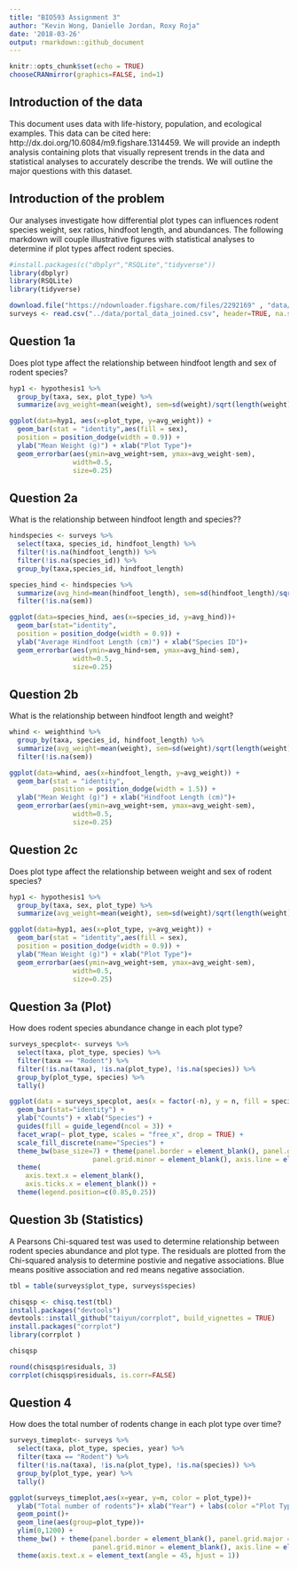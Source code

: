 ```yaml
---
title: "BIO593 Assignment 3"
author: "Kevin Wong, Danielle Jordan, Roxy Roja"
date: '2018-03-26'
output: rmarkdown::github_document
---
```


```r
knitr::opts_chunk$set(echo = TRUE)
chooseCRANmirror(graphics=FALSE, ind=1)
```

## Introduction of the data

This document uses data with life-history, population, and ecological examples. This data can be cited here: http://dx.doi.org/10.6084/m9.figshare.1314459. We will provide an indepth analysis containing plots that visually represent trends in the data and statistical analyses to accurately describe the trends. We will outline the major questions with this dataset.

## Introduction of the problem

Our analyses investigate how differential plot types can influences rodent species weight, sex ratios, hindfoot length, and abundances. The following markdown will couple illustrative figures with statistical analyses to determine if plot types affect rodent species. 

```r
#install.packages(c("dbplyr","RSQLite","tidyverse"))
library(dbplyr)
library(RSQLite)
library(tidyverse)
```

```r
download.file("https://ndownloader.figshare.com/files/2292169" , "data/portal_data_joined.csv") 
surveys <- read.csv("../data/portal_data_joined.csv", header=TRUE, na.strings = c("","NA")) #uploading csv
```

## Question 1a
Does plot type affect the relationship between hindfoot length and sex of rodent species? 

``` r
hyp1 <- hypothesis1 %>% 
  group_by(taxa, sex, plot_type) %>% 
  summarize(avg_weight=mean(weight), sem=sd(weight)/sqrt(length(weight)))

ggplot(data=hyp1, aes(x=plot_type, y=avg_weight)) +
  geom_bar(stat = "identity",aes(fill = sex),
  position = position_dodge(width = 0.9)) +
  ylab("Mean Weight (g)") + xlab("Plot Type")+
  geom_errorbar(aes(ymin=avg_weight+sem, ymax=avg_weight-sem),
                width=0.5,
                size=0.25)
```
## Question 2a
What is the relationship between hindfoot length and species?? 
```r
hindspecies <- surveys %>% 
  select(taxa, species_id, hindfoot_length) %>% 
  filter(!is.na(hindfoot_length)) %>% 
  filter(!is.na(species_id)) %>% 
  group_by(taxa,species_id, hindfoot_length)

species_hind <- hindspecies %>% 
  summarize(avg_hind=mean(hindfoot_length), sem=sd(hindfoot_length)/sqrt(length(hindfoot_length))) %>% 
  filter(!is.na(sem))

ggplot(data=species_hind, aes(x=species_id, y=avg_hind))+
  geom_bar(stat="identity",
  position = position_dodge(width = 0.9)) +
  ylab("Average Hindfoot Length (cm)") + xlab("Species ID")+
  geom_errorbar(aes(ymin=avg_hind+sem, ymax=avg_hind-sem),
                width=0.5,
                size=0.25)
```
## Question 2b
What is the relationship between hindfoot length and weight? 
```r
whind <- weighthind %>% 
  group_by(taxa, species_id, hindfoot_length) %>% 
  summarize(avg_weight=mean(weight), sem=sd(weight)/sqrt(length(weight))) %>% 
  filter(!is.na(sem))

ggplot(data=whind, aes(x=hindfoot_length, y=avg_weight)) +
  geom_bar(stat = "identity",
           position = position_dodge(width = 1.5)) +
  ylab("Mean Weight (g)") + xlab("Hindfoot Length (cm)")+
  geom_errorbar(aes(ymin=avg_weight+sem, ymax=avg_weight-sem),
                width=0.5,
                size=0.25)
```

## Question 2c
Does plot type affect the relationship between weight and sex of rodent species? 
```r
hyp1 <- hypothesis1 %>% 
  group_by(taxa, sex, plot_type) %>% 
  summarize(avg_weight=mean(weight), sem=sd(weight)/sqrt(length(weight)))

ggplot(data=hyp1, aes(x=plot_type, y=avg_weight)) +
  geom_bar(stat = "identity",aes(fill = sex),
  position = position_dodge(width = 0.9)) +
  ylab("Mean Weight (g)") + xlab("Plot Type")+
  geom_errorbar(aes(ymin=avg_weight+sem, ymax=avg_weight-sem),
                width=0.5,
                size=0.25)
```

## Question 3a (Plot)
How does rodent species abundance change in each plot type? 
```r
surveys_specplot<- surveys %>% 
  select(taxa, plot_type, species) %>%
  filter(taxa == "Rodent") %>% 
  filter(!is.na(taxa), !is.na(plot_type), !is.na(species)) %>%
  group_by(plot_type, species) %>%
  tally()

ggplot(data = surveys_specplot, aes(x = factor(-n), y = n, fill = species)) +
  geom_bar(stat="identity") +
  ylab("Counts") + xlab("Species") + 
  guides(fill = guide_legend(ncol = 3)) +
  facet_wrap(~ plot_type, scales = "free_x", drop = TRUE) +
  scale_fill_discrete(name="Species") +
  theme_bw(base_size=7) + theme(panel.border = element_blank(), panel.grid.major = element_blank(),
                     panel.grid.minor = element_blank(), axis.line = element_line(colour = "black")) +
  theme(
    axis.text.x = element_blank(),
    axis.ticks.x = element_blank()) +
  theme(legend.position=c(0.85,0.25)) 

```

## Question 3b (Statistics)
A Pearsons Chi-squared test was used to determine relationship between rodent species abundance and plot type. The residuals are plotted from the Chi-squared analysis to determine postivie and negative associations. Blue means positive association and red means negative association.
```r

tbl = table(surveys$plot_type, surveys$species)

chisqsp <- chisq.test(tbl)
install.packages("devtools")
devtools::install_github("taiyun/corrplot", build_vignettes = TRUE)
install.packages("corrplot")
library(corrplot )

chisqsp

round(chisqsp$residuals, 3)
corrplot(chisqsp$residuals, is.corr=FALSE)
```

## Question 4
How does the total number of rodents change in each plot type over time?
```r
surveys_timeplot<- surveys %>% 
  select(taxa, plot_type, species, year) %>%
  filter(taxa == "Rodent") %>% 
  filter(!is.na(taxa), !is.na(plot_type), !is.na(species)) %>%
  group_by(plot_type, year) %>%
  tally()

ggplot(surveys_timeplot,aes(x=year, y=n, color = plot_type))+
  ylab("Total number of rodents")+ xlab("Year") + labs(color ="Plot Type") +
  geom_point()+
  geom_line(aes(group=plot_type))+
  ylim(0,1200) +
  theme_bw() + theme(panel.border = element_blank(), panel.grid.major = element_blank(),
                     panel.grid.minor = element_blank(), axis.line = element_line(colour = "black")) +
  theme(axis.text.x = element_text(angle = 45, hjust = 1))
```